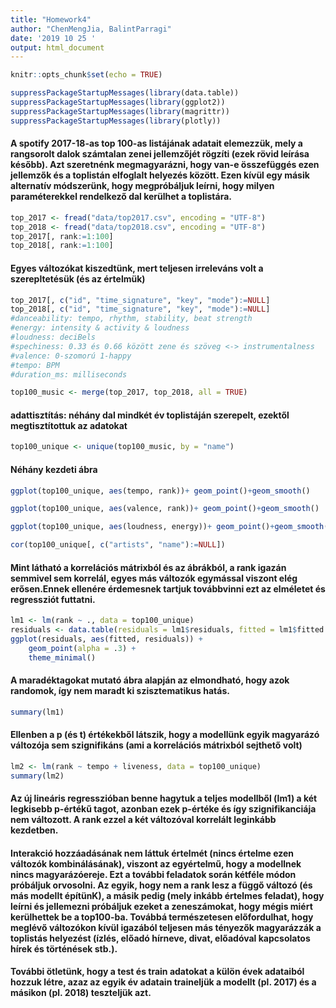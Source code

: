 ```yaml
---
title: "Homework4"
author: "ChenMengJia, BalintParragi"
date: '2019 10 25 '
output: html_document
---
```

 
```r
knitr::opts_chunk$set(echo = TRUE)
```

```r
suppressPackageStartupMessages(library(data.table))
suppressPackageStartupMessages(library(ggplot2))
suppressPackageStartupMessages(library(magrittr))
suppressPackageStartupMessages(library(plotly))
```

#### A spotify 2017-18-as top 100-as listájának adatait elemezzük, mely a rangsorolt dalok számtalan zenei jellemzőjét rögzíti (ezek rövid leírása később). Azt szeretnénk megmagyarázni, hogy van-e összefüggés ezen jellemzők és a toplistán elfoglalt helyezés között. Ezen kívül egy másik alternatív módszerünk, hogy megpróbáljuk leírni, hogy milyen paraméterekkel rendelkező dal kerülhet a toplistára.

```r
top_2017 <- fread("data/top2017.csv", encoding = "UTF-8")
top_2018 <- fread("data/top2018.csv", encoding = "UTF-8")
top_2017[, rank:=1:100]
top_2018[, rank:=1:100]
```

#### Egyes változókat kiszedtünk, mert teljesen irreleváns volt a szerepltetésük (és az értelmük)

```r
top_2017[, c("id", "time_signature", "key", "mode"):=NULL]
top_2018[, c("id", "time_signature", "key", "mode"):=NULL]
#danceability: tempo, rhythm, stability, beat strength
#energy: intensity & activity & loudness
#loudness: deciBels
#spechiness: 0.33 és 0.66 között zene és szöveg <-> instrumentalness
#valence: 0-szomorú 1-happy
#tempo: BPM
#duration_ms: milliseconds
```

```r
top100_music <- merge(top_2017, top_2018, all = TRUE)

```

#### adattisztítás: néhány dal mindkét év toplistáján szerepelt, ezektől megtisztítottuk az adatokat

```r
top100_unique <- unique(top100_music, by = "name")
```

#### Néhány kezdeti ábra

```r
ggplot(top100_unique, aes(tempo, rank))+ geom_point()+geom_smooth()
```

```r
ggplot(top100_unique, aes(valence, rank))+ geom_point()+geom_smooth()
```

```r
ggplot(top100_unique, aes(loudness, energy))+ geom_point()+geom_smooth()
```

```r
cor(top100_unique[, c("artists", "name"):=NULL])
```

#### Mint látható a korrelációs mátrixból és az ábrákból, a rank igazán semmivel sem korrelál, egyes más változók egymással viszont elég erősen.Ennek ellenére érdemesnek tartjuk továbbvinni ezt az elméletet és regressziót futtatni.

```r
lm1 <- lm(rank ~ ., data = top100_unique)
residuals <- data.table(residuals = lm1$residuals, fitted = lm1$fitted.values)
ggplot(residuals, aes(fitted, residuals)) +
    geom_point(alpha = .3) +
    theme_minimal()
```

#### A maradéktagokat mutató ábra alapján az elmondható, hogy azok randomok, így nem maradt ki szisztematikus hatás.

```r
summary(lm1)
```

#### Ellenben a p (és t) értékekből látszik, hogy a modellünk egyik magyarázó változója sem szignifikáns (ami a korrelációs mátrixból sejthető volt)

```r
lm2 <- lm(rank ~ tempo + liveness, data = top100_unique)
summary(lm2)
```

#### Az új lineáris regresszióban benne hagytuk a teljes modellből (lm1) a két legkisebb p-értékű tagot, azonban ezek p-értéke és így szignifikanciája nem változott. A rank ezzel a két változóval korrelált leginkább kezdetben.

#### Interakció hozzáadásának nem láttuk értelmét (nincs értelme ezen változók kombinálásának), viszont az egyértelmű, hogy a modellnek nincs magyarázóereje. Ezt a további feladatok során kétféle módon próbáljuk orvosolni. Az egyik, hogy nem a rank lesz a függő változó (és más modellt építünK), a másik pedig (mely inkább értelmes feladat), hogy leírni és jellemezni próbáljuk ezeket a zeneszámokat, hogy mégis miért kerülhettek be a top100-ba. Továbbá természetesen előfordulhat, hogy meglévő változókon kívül igazából teljesen más tényezők magyarázzák a toplistás helyezést (ízlés, előadó hírneve, divat, előadóval kapcsolatos hírek és történések stb.).

#### További ötletünk, hogy a test és train adatokat a külön évek adataiból hozzuk létre, azaz az egyik év adatain traineljük a modellt (pl. 2017) és a másikon (pl. 2018) teszteljük azt.